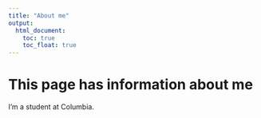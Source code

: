 ```yaml
---
title: "About me"
output: 
  html_document:
    toc: true
    toc_float: true
---
```


# This page has information about me

I'm a student at Columbia.


